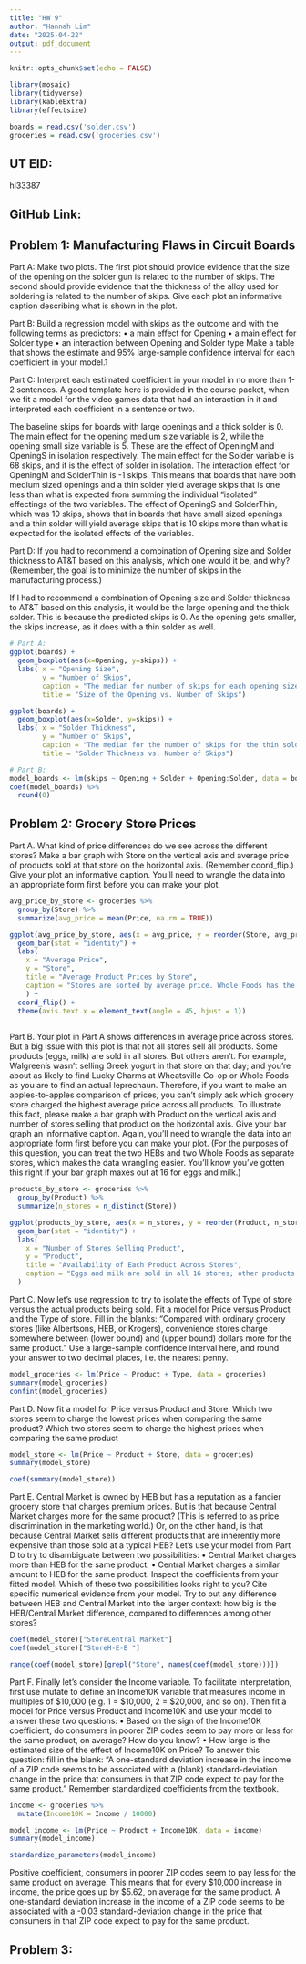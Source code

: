 ---
title: "HW 9"
author: "Hannah Lim"
date: "2025-04-22"
output: pdf_document
---

```{r setup, include=FALSE}
knitr::opts_chunk$set(echo = FALSE)

library(mosaic)
library(tidyverse)
library(kableExtra)
library(effectsize)

boards = read.csv('solder.csv')
groceries = read.csv('groceries.csv')
```

## UT EID:
hl33387

## GitHub Link:


## Problem 1: Manufacturing Flaws in Circuit Boards

Part A: Make two plots. The first plot should provide evidence that the size of the opening on the solder gun is related to the number of skips. The second should provide evidence that the thickness of the alloy used for soldering is related to the number of skips. Give each plot an informative caption describing what is shown in the plot.

Part B: Build a regression model with skips as the outcome and with the following terms as predictors:
• a main effect for Opening
• a main effect for Solder type
• an interaction between Opening and Solder type
Make a table that shows the estimate and 95% large-sample confidence interval for each coefficient in your model.1

Part C: Interpret each estimated coefficient in your model in no more than 1-2 sentences. A good template here is provided in the course packet, when we fit a model for the video games data that had an interaction in it and interpreted each coefficient in a sentence or two.

The baseline skips for boards with large openings and a thick solder is 0. The main effect for the opening medium size variable is 2, while the opening small size variable is 5. These are the effect of OpeningM and OpeningS in isolation respectively. The main effect for the Solder variable is 68 skips, and it is the effect of solder in isolation. The interaction effect for OpeningM and SolderThin is -1 skips. This means that boards that have both medium sized openings and a thin solder yield average skips that is one less than what is expected from summing the individual "isolated" effectings of the two variables. The effect of OpeningS and SolderThin, which was 10 skips, shows that in boards that have small sized openings and a thin solder will yield average skips that is 10 skips more than what is expected for the isolated effects of the variables.

Part D: If you had to recommend a combination of Opening size and Solder thickness to AT&T based on this analysis, which one would it be, and why? (Remember, the goal is to minimize the number of skips in the manufacturing process.)

If I had to recommend a combination of Opening size and Solder thickness to AT&T based on this analysis, it would be the large opening and the thick solder. This is because the predicted skips is 0. As the opening gets smaller, the skips increase, as it does with a thin solder as well.

```{r}
# Part A:
ggplot(boards) + 
  geom_boxplot(aes(x=Opening, y=skips)) +
  labs( x = "Opening Size", 
        y = "Number of Skips", 
        caption = "The median for number of skips for each opening size increases as the opening size decreases.\n The median number of skips for the large opening is 0 while the median for the small opening is 8 skips.\n The range for the number of skips for the small opening is bigger than the large opening and the max skips collected is 48 skips.\n This shows that the opening size influences the number of skips.", 
        title = "Size of the Opening vs. Number of Skips")

ggplot(boards) + 
  geom_boxplot(aes(x=Solder, y=skips)) +
  labs( x = "Solder Thickness", 
        y = "Number of Skips",
        caption = "The median for the number of skips for the thin solder is higher than it is for the thick solder.\n The range is also bigger for the this solder, the max number of skips being 48 skips.\n This shows that the thickness of the solder influences the number of skips.",
        title = "Solder Thickness vs. Number of Skips")

# Part B:
model_boards <- lm(skips ~ Opening + Solder + Opening:Solder, data = boards)
coef(model_boards) %>%
  round(0)
```

## Problem 2: Grocery Store Prices

Part A. What kind of price differences do we see across the different stores? Make a bar graph with Store on the vertical axis and average price of products sold at that store on the horizontal axis. (Remember coord_flip.) Give your plot an informative caption. You’ll need to wrangle the data into an appropriate form first before you can make your plot.

```{r}
avg_price_by_store <- groceries %>%
  group_by(Store) %>%
  summarize(avg_price = mean(Price, na.rm = TRUE))

ggplot(avg_price_by_store, aes(x = avg_price, y = reorder(Store, avg_price))) +
  geom_bar(stat = "identity") +
  labs(
    x = "Average Price",
    y = "Store",
    title = "Average Product Prices by Store",
    caption = "Stores are sorted by average price. Whole Foods has the highest average price while Fiesta has the lowest."
    ) + 
  coord_flip() + 
  theme(axis.text.x = element_text(angle = 45, hjust = 1))
  
```

Part B. Your plot in Part A shows differences in average price across stores. But a big issue with this plot is that not all stores sell all products. Some products (eggs, milk) are sold in all stores. But others aren’t. For example, Walgreen’s wasn’t selling Greek yogurt in that store on that day; and you’re about as likely to find Lucky Charms at Wheatsville Co-op or Whole Foods as you are to find an actual leprechaun. Therefore, if you want to make an apples-to-apples comparison of prices, you can’t simply ask which grocery store charged the highest average price across all products. To illustrate this fact, please make a bar graph with Product on the vertical axis and number of stores selling that product on the horizontal axis. Give your bar graph an informative caption. Again, you’ll need to wrangle the data into an appropriate form first before you can make your plot. (For the purposes of this question, you can treat the two HEBs and two Whole Foods as separate stores, which makes the data wrangling easier. You’ll know you’ve gotten this right if your bar graph maxes out at 16 for eggs and milk.)

```{r}
products_by_store <- groceries %>%
  group_by(Product) %>%
  summarize(n_stores = n_distinct(Store))

ggplot(products_by_store, aes(x = n_stores, y = reorder(Product, n_stores))) +
  geom_bar(stat = "identity") +
  labs(
    x = "Number of Stores Selling Product",
    y = "Product",
    title = "Availability of Each Product Across Stores",
    caption = "Eggs and milk are sold in all 16 stores; other products vary."
  )
```

Part C. Now let’s use regression to try to isolate the effects of Type of store versus the actual products being sold. Fit a model for Price versus Product and the Type of store. Fill in the blanks: “Compared with ordinary grocery stores (like Albertsons, HEB, or Krogers), convenience stores charge somewhere between (lower bound) and (upper bound) dollars more for the same product.” Use a large-sample confidence interval here, and round your answer to two decimal places, i.e. the nearest penny.

```{r}
model_groceries <- lm(Price ~ Product + Type, data = groceries)
summary(model_groceries)
confint(model_groceries)
```

Part D. Now fit a model for Price versus Product and Store. Which two stores seem to charge the lowest prices when comparing the same product? Which two stores seem to charge the highest prices when comparing the same product

```{r}
model_store <- lm(Price ~ Product + Store, data = groceries)
summary(model_store)

coef(summary(model_store))
```

Part E. Central Market is owned by HEB but has a reputation as a fancier grocery store that charges premium prices. But is that because Central Market charges more for the same product? (This is referred to as price discrimination in the marketing world.) Or, on the other hand, is that because Central Market sells different products that are inherently more expensive than those sold at a typical HEB? Let’s use your model from Part D to try to disambiguate between two possibilities:
• Central Market charges more than HEB for the same product.
• Central Market charges a similar amount to HEB for the same product.
Inspect the coefficients from your fitted model. Which of these two possibilities looks right to you? Cite specific numerical evidence from your model. Try to put any difference between HEB and Central Market into the larger context: how big is the HEB/Central Market difference, compared to differences among other stores?

```{r}
coef(model_store)["StoreCentral Market"]
coef(model_store)["StoreH-E-B "]

range(coef(model_store)[grepl("Store", names(coef(model_store)))])
```

Part F. Finally let’s consider the Income variable. To facilitate interpretation, first use mutate to define an Income10K variable that measures income in multiples of $10,000 (e.g. 1 = $10,000, 2 = $20,000, and so on). Then fit a model for Price versus Product and Income10K and use your model to answer these two questions:
• Based on the sign of the Income10K coefficient, do consumers in poorer ZIP codes seem to pay more or less for the same product, on average? How do you know?
• How large is the estimated size of the effect of Income10K on Price? To answer this question: fill in the blank: “A one-standard deviation increase in the income of a ZIP code seems to be associated with a (blank) standard-deviation change in the price that consumers in that ZIP code expect to pay for
the same product.” Remember standardized coefficients from the textbook.

```{r}
income <- groceries %>%
  mutate(Income10K = Income / 10000)

model_income <- lm(Price ~ Product + Income10K, data = income)
summary(model_income)

standardize_parameters(model_income)
```
Positive coefficient, consumers in poorer ZIP codes seem to pay less for the same product on average. This means that for every $10,000 increase in income, the price goes up by $5.62, on average for the same product.
A one-standard deviation increase in the income of a ZIP code seems to be associated with a -0.03 standard-deviation change in the price that consumers in that ZIP code expect to pay for the same product.
 
## Problem 3:
